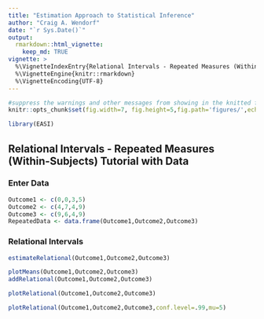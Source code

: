 ```yaml
---
title: "Estimation Approach to Statistical Inference"
author: "Craig A. Wendorf"
date: "`r Sys.Date()`"
output: 
  rmarkdown::html_vignette:
    keep_md: TRUE
vignette: >
  %\VignetteIndexEntry{Relational Intervals - Repeated Measures (Within-Subjects) Tutorial with Data}
  %\VignetteEngine{knitr::rmarkdown}
  %\VignetteEncoding{UTF-8}
---
```


```r
#suppress the warnings and other messages from showing in the knitted file.
knitr::opts_chunk$set(fig.width=7, fig.height=5,fig.path='figures/',echo=TRUE,warning=FALSE,message=FALSE)
```

```r
library(EASI)
```

## Relational Intervals - Repeated Measures (Within-Subjects) Tutorial with Data

### Enter Data

```r
Outcome1 <- c(0,0,3,5)
Outcome2 <- c(4,7,4,9)
Outcome3 <- c(9,6,4,9)
RepeatedData <- data.frame(Outcome1,Outcome2,Outcome3)
```

### Relational Intervals

```r
estimateRelational(Outcome1,Outcome2,Outcome3)
```

```r
plotMeans(Outcome1,Outcome2,Outcome3)
addRelational(Outcome1,Outcome2,Outcome3)
```

```r
plotRelational(Outcome1,Outcome2,Outcome3)
```

```r
plotRelational(Outcome1,Outcome2,Outcome3,conf.level=.99,mu=5)
```
